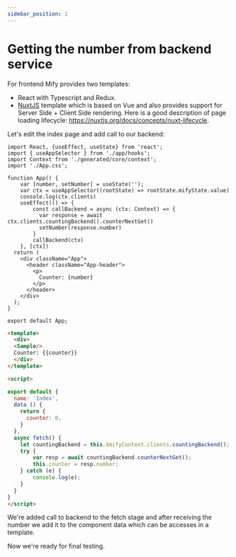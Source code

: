 ```yaml
---
sidebar_position: 1
---
```



# Getting the number from backend service

For frontend Mify provides two templates:

- React with Typescript and Redux.
- [NuxtJS](https://nuxtjs.org/) template which is based on
Vue and also provides support for Server Side + Client Side rendering. Here is a good description of page loading lifecycle: https://nuxtjs.org/docs/concepts/nuxt-lifecycle.

Let's edit the index page and add call to our backend:
<Tabs groupId="frontend-languages">
<TabItem value="react-ts" label="React">

```tsx title="js-services/counter-display/src/App.tsx"
import React, {useEffect, useState} from 'react';
import { useAppSelector } from './app/hooks';
import Context from './generated/core/context';
import './App.css';

function App() {
    var [number, setNumber] = useState('');
    var ctx = useAppSelector((rootState) => rootState.mifyState.value)
    console.log(ctx.clients)
    useEffect(() => {
        const callBackend = async (ctx: Context) => {
          var response = await ctx.clients.countingBackend().counterNextGet()
          setNumber(response.number)
        }
        callBackend(ctx)
    }, [ctx])
  return (
    <div className="App">
      <header className="App-header">
        <p>
          Counter: {number}
        </p>
      </header>
    </div>
  );
}

export default App;
```

</TabItem>
<TabItem value="nuxtjs" label="NuxtJS">

```html title="js-services/counter-display/pages/index.vue"
<template>
  <div>
  <Sample/>
  Counter: {{counter}}
  </div>
</template>

<script>

export default {
  name: 'Index',
  data () {
    return {
      counter: 0,
    }
  },
  async fetch() {
    let countingBackend = this.$mifyContext.clients.countingBackend();
    try {
        var resp = await countingBackend.counterNextGet();
        this.counter = resp.number;
    } catch (e) {
        console.log(e);
    }
  }
}
</script>
```

</TabItem>
</Tabs>

We're added call to backend to the fetch stage and after receiving the number
we add it to the component data which can be accesses in a template.

Now we're ready for final testing.

